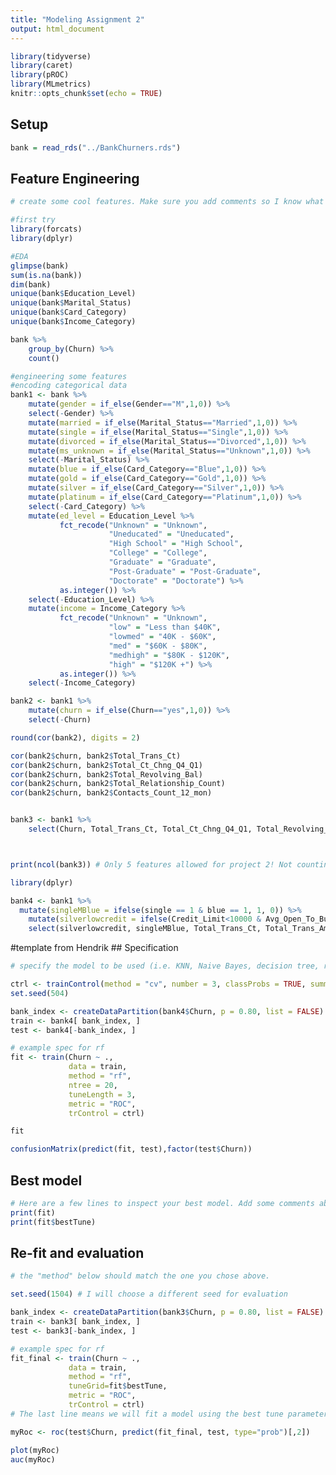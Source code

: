 ```yaml
---
title: "Modeling Assignment 2"
output: html_document
---
```


```r
library(tidyverse)
library(caret)
library(pROC)
library(MLmetrics)
knitr::opts_chunk$set(echo = TRUE)
```

## Setup

```r
bank = read_rds("../BankChurners.rds") 
```


## Feature Engineering

```r
# create some cool features. Make sure you add comments so I know what you are trying to accomplish!

#first try
library(forcats)
library(dplyr)

#EDA
glimpse(bank)
sum(is.na(bank))
dim(bank)
unique(bank$Education_Level)
unique(bank$Marital_Status)
unique(bank$Card_Category)
unique(bank$Income_Category)

bank %>%
    group_by(Churn) %>%
    count()

#engineering some features
#encoding categorical data
bank1 <- bank %>%
    mutate(gender = if_else(Gender=="M",1,0)) %>%
    select(-Gender) %>%
    mutate(married = if_else(Marital_Status=="Married",1,0)) %>%
    mutate(single = if_else(Marital_Status=="Single",1,0)) %>%
    mutate(divorced = if_else(Marital_Status=="Divorced",1,0)) %>%
    mutate(ms_unknown = if_else(Marital_Status=="Unknown",1,0)) %>%
    select(-Marital_Status) %>%
    mutate(blue = if_else(Card_Category=="Blue",1,0)) %>%
    mutate(gold = if_else(Card_Category=="Gold",1,0)) %>%
    mutate(silver = if_else(Card_Category=="Silver",1,0)) %>%
    mutate(platinum = if_else(Card_Category=="Platinum",1,0)) %>%
    select(-Card_Category) %>%
    mutate(ed_level = Education_Level %>% 
           fct_recode("Unknown" = "Unknown",
                      "Uneducated" = "Uneducated",
                      "High School" = "High School",
                      "College" = "College",
                      "Graduate" = "Graduate",
                      "Post-Graduate" = "Post-Graduate",
                      "Doctorate" = "Doctorate") %>%
           as.integer()) %>%
    select(-Education_Level) %>%
    mutate(income = Income_Category %>% 
           fct_recode("Unknown" = "Unknown",
                      "low" = "Less than $40K",
                      "lowmed" = "40K - $60K",
                      "med" = "$60K - $80K",
                      "medhigh" = "$80K - $120K",
                      "high" = "$120K +") %>%
           as.integer()) %>%
    select(-Income_Category)

bank2 <- bank1 %>%
    mutate(churn = if_else(Churn=="yes",1,0)) %>%
    select(-Churn)

round(cor(bank2), digits = 2)

cor(bank2$churn, bank2$Total_Trans_Ct)
cor(bank2$churn, bank2$Total_Ct_Chng_Q4_Q1)
cor(bank2$churn, bank2$Total_Revolving_Bal)
cor(bank2$churn, bank2$Total_Relationship_Count)
cor(bank2$churn, bank2$Contacts_Count_12_mon)


bank3 <- bank1 %>%
    select(Churn, Total_Trans_Ct, Total_Ct_Chng_Q4_Q1, Total_Revolving_Bal, Total_Relationship_Count, Contacts_Count_12_mon)



print(ncol(bank3)) # Only 5 features allowed for project 2! Not counting the dependent variable.
```

```r
library(dplyr)

bank4 <- bank1 %>% 
  mutate(singleMBlue = ifelse(single == 1 & blue == 1, 1, 0)) %>%
    mutate(silverlowcredit = ifelse(Credit_Limit<10000 & Avg_Open_To_Buy<10000 & silver == 1, 1, 0)) %>%
    select(silverlowcredit, singleMBlue, Total_Trans_Ct, Total_Trans_Amt, Churn)


```



#template from Hendrik
## Specification

```r
# specify the model to be used (i.e. KNN, Naive Bayes, decision tree, random forest, bagged trees) and the tuning parameters used

ctrl <- trainControl(method = "cv", number = 3, classProbs = TRUE, summaryFunction = twoClassSummary)
set.seed(504) 

bank_index <- createDataPartition(bank4$Churn, p = 0.80, list = FALSE)
train <- bank4[ bank_index, ]
test <- bank4[-bank_index, ]

# example spec for rf
fit <- train(Churn ~ .,
             data = train, 
             method = "rf",
             ntree = 20, 
             tuneLength = 3,
             metric = "ROC",
             trControl = ctrl)

fit

confusionMatrix(predict(fit, test),factor(test$Churn))
```


## Best model

```r
# Here are a few lines to inspect your best model. Add some comments about optimal hyperparameters.
print(fit)
print(fit$bestTune)
```


## Re-fit and evaluation

```r
# the "method" below should match the one you chose above. 

set.seed(1504) # I will choose a different seed for evaluation

bank_index <- createDataPartition(bank3$Churn, p = 0.80, list = FALSE)
train <- bank3[ bank_index, ]
test <- bank3[-bank_index, ]

# example spec for rf
fit_final <- train(Churn ~ .,
             data = train, 
             method = "rf",
             tuneGrid=fit$bestTune,
             metric = "ROC",
             trControl = ctrl) 
# The last line means we will fit a model using the best tune parameters your CV found above.

myRoc <- roc(test$Churn, predict(fit_final, test, type="prob")[,2])

plot(myRoc)
auc(myRoc)
```

